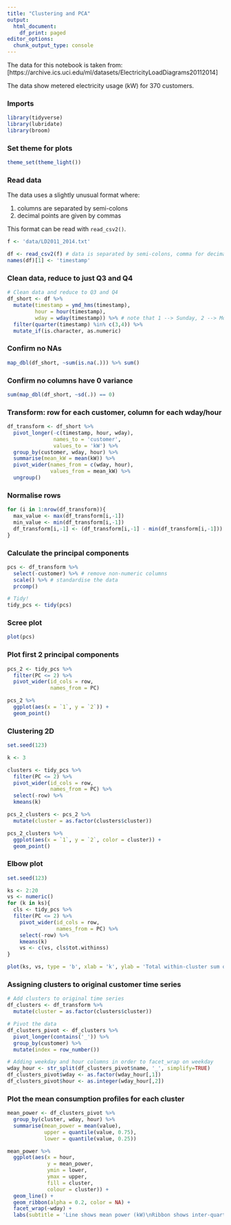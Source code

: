 ```yaml
---
title: "Clustering and PCA"
output:
  html_document:
    df_print: paged
editor_options:
  chunk_output_type: console
---
```


The data for this notebook is taken from: [https://archive.ics.uci.edu/ml/datasets/ElectricityLoadDiagrams20112014]

The data show metered electricity usage (kW) for 370 customers. 

### Imports

```r
library(tidyverse)
library(lubridate)
library(broom)
```

### Set theme for plots 

```r
theme_set(theme_light())
```


### Read data

The data uses a slightly unusual format where:  

1. columns are separated by semi-colons
2. decimal points are given by commas

This format can be read with `read_csv2()`. 

```r
f <- 'data/LD2011_2014.txt'

df <- read_csv2(f) # data is separated by semi-colons, comma for decimals
names(df)[1] <- 'timestamp'
```

### Clean data, reduce to just Q3 and Q4

```r
# Clean data and reduce to Q3 and Q4
df_short <- df %>% 
  mutate(timestamp = ymd_hms(timestamp),
         hour = hour(timestamp),
         wday = wday(timestamp)) %>% # note that 1 --> Sunday, 2 --> Monday etc.
  filter(quarter(timestamp) %in% c(3,4)) %>%
  mutate_if(is.character, as.numeric)
```

### Confirm no NAs

```r
map_dbl(df_short, ~sum(is.na(.))) %>% sum()
```

### Confirm no columns have 0 variance

```r
sum(map_dbl(df_short, ~sd(.)) == 0)
```

### Transform: row for each customer, column for each wday/hour

```r
df_transform <- df_short %>% 
  pivot_longer(-c(timestamp, hour, wday),
               names_to = 'customer',
               values_to = 'kW') %>% 
  group_by(customer, wday, hour) %>%
  summarise(mean_kW = mean(kW)) %>%
  pivot_wider(names_from = c(wday, hour), 
              values_from = mean_kW) %>%
  ungroup()
```

### Normalise rows

```r
for (i in 1:nrow(df_transform)){
  max_value <- max(df_transform[i,-1])
  min_value <- min(df_transform[i,-1])
  df_transform[i,-1] <- (df_transform[i,-1] - min(df_transform[i,-1])) / (max_value - min_value)
}
```


### Calculate the principal components 

```r
pcs <- df_transform %>% 
  select(-customer) %>% # remove non-numeric columns
  scale() %>% # standardise the data
  prcomp()

# Tidy! 
tidy_pcs <- tidy(pcs)
```

### Scree plot

```r
plot(pcs)
```


### Plot first 2 principal components

```r
pcs_2 <- tidy_pcs %>%
  filter(PC <= 2) %>% 
  pivot_wider(id_cols = row, 
              names_from = PC)

pcs_2 %>%
  ggplot(aes(x = `1`, y = `2`)) +
  geom_point() 
```

### Clustering 2D


```r
set.seed(123)

k <- 3

clusters <- tidy_pcs %>%
  filter(PC <= 2) %>% 
  pivot_wider(id_cols = row, 
              names_from = PC) %>%
  select(-row) %>% 
  kmeans(k)

pcs_2_clusters <- pcs_2 %>%
  mutate(cluster = as.factor(clusters$cluster))

pcs_2_clusters %>%
  ggplot(aes(x = `1`, y = `2`, color = cluster)) +
  geom_point()
```

### Elbow plot

```r
set.seed(123)

ks <- 2:20
vs <- numeric()
for (k in ks){
  cls <- tidy_pcs %>%
  filter(PC <= 2) %>% 
    pivot_wider(id_cols = row, 
                names_from = PC) %>%
    select(-row) %>% 
    kmeans(k)
    vs <- c(vs, cls$tot.withinss)
}

plot(ks, vs, type = 'b', xlab = 'k', ylab = 'Total within-cluster sum of squares')

```

### Assigning clusters to original customer time series

```r
# Add clusters to original time series
df_clusters <- df_transform %>% 
  mutate(cluster = as.factor(clusters$cluster))

# Pivot the data
df_clusters_pivot <- df_clusters %>%
  pivot_longer(contains('_')) %>% 
  group_by(customer) %>%
  mutate(index = row_number())

# Adding weekday and hour columns in order to facet_wrap on weekday
wday_hour <- str_split(df_clusters_pivot$name, '_', simplify=TRUE)
df_clusters_pivot$wday <- as.factor(wday_hour[,1])
df_clusters_pivot$hour <- as.integer(wday_hour[,2])
``` 

### Plot the mean consumption profiles for each cluster

```r
mean_power <- df_clusters_pivot %>% 
  group_by(cluster, wday, hour) %>% 
  summarise(mean_power = mean(value),
            upper = quantile(value, 0.75),
            lower = quantile(value, 0.25))

mean_power %>% 
  ggplot(aes(x = hour, 
             y = mean_power, 
             ymin = lower,
             ymax = upper,
             fill = cluster,
             colour = cluster)) + 
  geom_line() + 
  geom_ribbon(alpha = 0.2, color = NA) + 
  facet_wrap(~wday) +
  labs(subtitle = 'Line shows mean power (kW)\nRibbon shows inter-quartile range')
  
```





